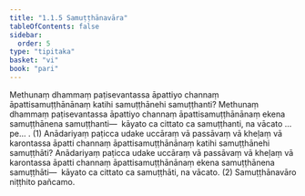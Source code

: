 ```yaml
---
title: "1.1.5 Samuṭṭhānavāra"
tableOfContents: false
sidebar:
  order: 5
type: "tipitaka"
basket: "vi"
book: "pari"
---
```



<DynamicBreadcrumb />

<Division number="184" book="pari">

<Paragraph number="579" book="pari">
Methunaṃ dhammaṃ paṭisevantassa āpattiyo channaṃ āpattisamuṭṭhānānaṃ katihi samuṭṭhānehi samuṭṭhanti? Methunaṃ dhammaṃ paṭisevantassa āpattiyo channaṃ āpattisamuṭṭhānānaṃ ekena samuṭṭhānena samuṭṭhanti—  kāyato ca cittato ca samuṭṭhanti, na vācato …pe… . (1)
</Paragraph>

<Paragraph number="580" book="pari">
Anādariyaṃ paṭicca udake uccāraṃ vā passāvaṃ vā kheḷaṃ vā karontassa āpatti channaṃ āpattisamuṭṭhānānaṃ katihi samuṭṭhānehi samuṭṭhāti? Anādariyaṃ paṭicca udake uccāraṃ vā passāvaṃ vā kheḷaṃ vā karontassa āpatti channaṃ āpattisamuṭṭhānānaṃ ekena samuṭṭhānena samuṭṭhāti—  kāyato ca cittato ca samuṭṭhāti, na vācato. (2)

</Paragraph>
</Division>

<Paragraph number="581" type="center" book="pari">
Samuṭṭhānavāro niṭṭhito pañcamo.
</Paragraph>
